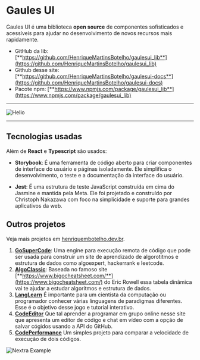 
# Gaules UI

Gaules UI é uma biblioteca **open source** de componentes sofisticados e acessíveis para ajudar no desenvolvimento de novos recursos mais rapidamente.

- GitHub da lib: [**https://github.com/HenriqueMartinsBotelho/gaulesui_lib**](https://github.com/HenriqueMartinsBotelho/gaulesui_lib)
- Github desse site: [**https://github.com/HenriqueMartinsBotelho/gaulesui-docs**](https://github.com/HenriqueMartinsBotelho/gaulesui-docs)
- Pacote npm: [**https://www.npmjs.com/package/gaulesui_lib**](https://www.npmjs.com/package/gaulesui_lib)

---

<Image src="/code1.PNG" alt="Hello" width={1007} height={561} />

---

## Tecnologias usadas

Além de **React** e **Typescript** são usados:

- **Storybook**: É uma ferramenta de código aberto para criar componentes de interface do usuário e páginas isoladamente.
  Ele simplifica o desenvolvimento, o teste e a documentação da interface do usuário.

- **Jest**: É uma estrutura de teste JavaScript construída em cima do Jasmine e mantida pela Meta.
  Ele foi projetado e construído por Christoph Nakazawa com foco na simplicidade e suporte para grandes aplicativos da web.

## Outros projetos

Veja mais projetos em [henriquembotelho.dev.br](henriquembotelho.dev.br).

1. [**GoSuperCode**](https://gosupercode.vercel.app/): Uma engine para execução remota de código que pode ser usada para construir um site de aprendizado de
   algorotitmos e estrutura de dados como algoexpert, hackerrank e leetcode.
2. [**AlgoClassic**](https://algoclassic2.vercel.app/): Baseada no famoso site
   [**https://www.bigocheatsheet.com/**](https://www.bigocheatsheet.com/) do Eric Rowell essa tabela dinâmica vai te ajudar a estudar algoritmos e estrutura de dados.
3. [**LangLearn**](https://langlearn-bice.vercel.app/) É importante para um cientista da computação ou programador conhecer várias linguagens de paradigmas diferentes. Esse é o objetivo desse jogo e tutorial interativo.
4. [**CodeEditor**](https://codeeditor-rose.vercel.app/) Que tal aprender a programar em grupo online nesse site que apresenta um editor de código e chat em vídeo com a opção de salvar cógidos usando a API do GitHub.
5. [**CodePerformance**](https://github.com/HenriqueMartinsBotelho/code_performance) Um simples projeto para comparar a velocidade de execução de dois códigos.

<Bleed>![Nextra Example](../public/gaules_logo.png)</Bleed>

